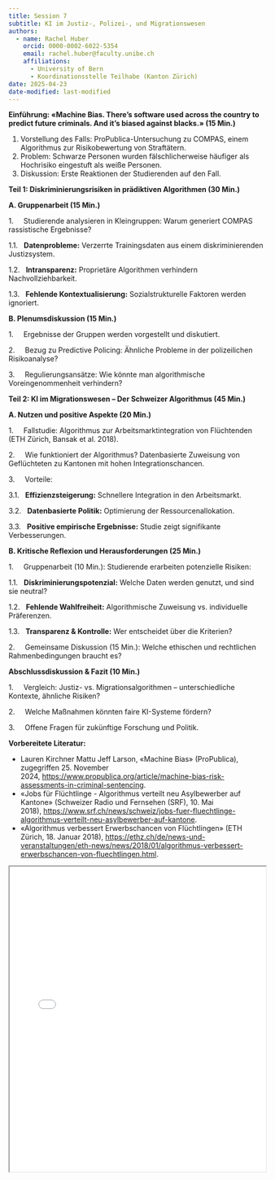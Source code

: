 ```yaml
---
title: Session 7
subtitle: KI im Justiz-, Polizei-, und Migrationswesen
authors: 
  - name: Rachel Huber
    orcid: 0000-0002-6022-5354
    email: rachel.huber@faculty.unibe.ch
    affiliations:
      - University of Bern
      - Koordinationsstelle Teilhabe (Kanton Zürich)
date: 2025-04-23
date-modified: last-modified
---
```


**Einführung: «Machine Bias. There’s software used across the country to predict future criminals. And it’s biased against blacks.» (15 Min.)**

1.  Vorstellung des Falls: ProPublica-Untersuchung zu COMPAS, einem Algorithmus zur Risikobewertung von Straftätern.
2.  Problem: Schwarze Personen wurden fälschlicherweise häufiger als Hochrisiko eingestuft als weiße Personen.
3.  Diskussion: Erste Reaktionen der Studierenden auf den Fall.

**Teil 1: Diskriminierungsrisiken in prädiktiven Algorithmen (30 Min.)**

**A. Gruppenarbeit (15 Min.)**

1.     Studierende analysieren in Kleingruppen: Warum generiert COMPAS rassistische Ergebnisse?

1.1.   **Datenprobleme:** Verzerrte Trainingsdaten aus einem diskriminierenden Justizsystem.

1.2.   **Intransparenz:** Proprietäre Algorithmen verhindern Nachvollziehbarkeit.

1.3.   **Fehlende Kontextualisierung:** Sozialstrukturelle Faktoren werden ignoriert.

**B. Plenumsdiskussion (15 Min.)**

1.     Ergebnisse der Gruppen werden vorgestellt und diskutiert.

2.     Bezug zu Predictive Policing: Ähnliche Probleme in der polizeilichen Risikoanalyse?

3.     Regulierungsansätze: Wie könnte man algorithmische Voreingenommenheit verhindern?

**Teil 2: KI im Migrationswesen – Der Schweizer Algorithmus (45 Min.)**

**A. Nutzen und positive Aspekte (20 Min.)**

1.     Fallstudie: Algorithmus zur Arbeitsmarktintegration von Flüchtenden (ETH Zürich, Bansak et al. 2018).

2.     Wie funktioniert der Algorithmus? Datenbasierte Zuweisung von Geflüchteten zu Kantonen mit hohen Integrationschancen.

3.     Vorteile:

3.1.   **Effizienzsteigerung:** Schnellere Integration in den Arbeitsmarkt.

3.2.   **Datenbasierte Politik:** Optimierung der Ressourcenallokation.

3.3.   **Positive empirische Ergebnisse:** Studie zeigt signifikante Verbesserungen.

**B. Kritische Reflexion und Herausforderungen (25 Min.)**

1.     Gruppenarbeit (10 Min.): Studierende erarbeiten potenzielle Risiken:

1.1.   **Diskriminierungspotenzial:** Welche Daten werden genutzt, und sind sie neutral?

1.2.   **Fehlende Wahlfreiheit:** Algorithmische Zuweisung vs. individuelle Präferenzen.

1.3.   **Transparenz & Kontrolle:** Wer entscheidet über die Kriterien?

2.     Gemeinsame Diskussion (15 Min.): Welche ethischen und rechtlichen Rahmenbedingungen braucht es?

**Abschlussdiskussion & Fazit (10 Min.)**

1.     Vergleich: Justiz- vs. Migrationsalgorithmen – unterschiedliche Kontexte, ähnliche Risiken?

2.     Welche Maßnahmen könnten faire KI-Systeme fördern?

3.     Offene Fragen für zukünftige Forschung und Politik.

**Vorbereitete Literatur:**

-   Lauren Kirchner Mattu Jeff Larson, «Machine Bias» (ProPublica), zugegriffen 25. November 2024, <https://www.propublica.org/article/machine-bias-risk-assessments-in-criminal-sentencing>.
-   «Jobs für Flüchtlinge - Algorithmus verteilt neu Asylbewerber auf Kantone» (Schweizer Radio und Fernsehen (SRF), 10. Mai 2018), <https://www.srf.ch/news/schweiz/jobs-fuer-fluechtlinge-algorithmus-verteilt-neu-asylbewerber-auf-kantone>.
-   «Algorithmus verbessert Erwerbschancen von Flüchtlingen» (ETH Zürich, 18. Januar 2018), <https://ethz.ch/de/news-und-veranstaltungen/eth-news/news/2018/01/algorithmus-verbessert-erwerbschancen-von-fluechtlingen.html>.

::: {.callout-tip title="Slides" collapse="true"}
<iframe src="/assets/files/PPP_Forschungskolloquium_Decoding_Inequality_Uni_Bern.pdf" width="100%" height="600px" loading="lazy" allowfullscreen title="Slides Decoding Inequality">

This browser does not support PDFs. Please download the PDF <a href="/assets/files/PPP_Forschungskolloquium_Decoding_Inequality_Uni_Bern.pdf">download the PDF</a> to view it.

</iframe>
:::